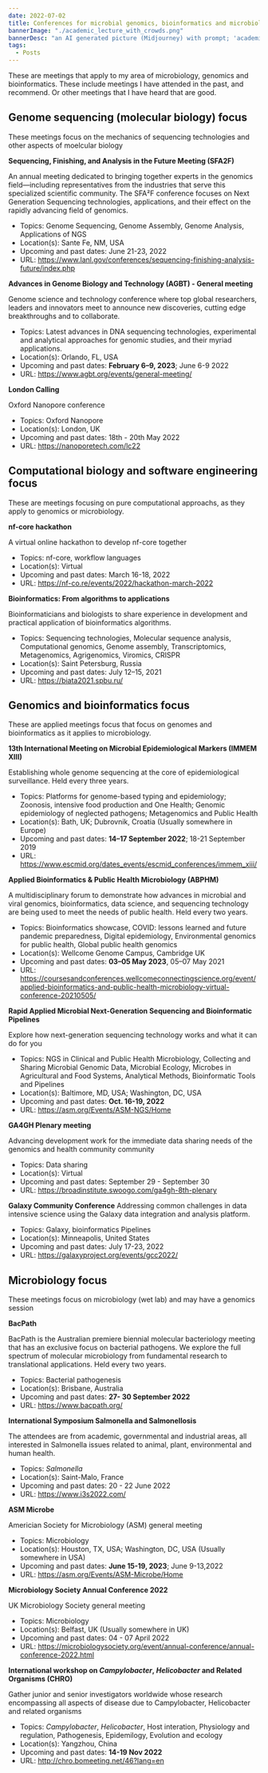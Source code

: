 ```yaml
---
date: 2022-07-02
title: Conferences for microbial genomics, bioinformatics and microbiology
bannerImage: "./academic_lecture_with_crowds.png"
bannerDesc: "an AI generated picture (Midjourney) with prompt; 'academic lecture  with crowds :: interior :: in blue by vermeer'. You can share and adapt this image following a CC BY-SA 4.0 licence."
tags:
  - Posts
---
```


These are meetings that apply to my area of microbiology, genomics and bioinformatics.
These include meetings I have attended in the past, and recommend. Or other meetings that I have heard that are good.

## Genome sequencing (molecular biology) focus

These meetings focus on the mechanics of sequencing technologies and other aspects of moelcular biology

**Sequencing, Finishing, and Analysis in the Future Meeting (SFA2F)**

An annual meeting dedicated to bringing together experts in the genomics field—including representatives from the
industries that serve this specialized scientific community. The SFA²F conference focuses on Next Generation
Sequencing technologies, applications, and their effect on the rapidly advancing field of genomics.

- Topics: Genome Sequencing, Genome Assembly, Genome Analysis, Applications of NGS
- Location(s): Sante Fe, NM, USA
- Upcoming and past dates: June 21-23, 2022
- URL: https://www.lanl.gov/conferences/sequencing-finishing-analysis-future/index.php

**Advances in Genome Biology and Technology (AGBT) - General meeting**

Genome science and technology conference where top global researchers, leaders and innovators meet to
announce new discoveries, cutting edge breakthroughs and to collaborate.

- Topics: Latest advances in DNA sequencing technologies, experimental and analytical approaches
  for genomic studies, and their myriad applications.
- Location(s): Orlando, FL, USA
- Upcoming and past dates: **February 6–9, 2023**; June 6-9 2022
- URL: https://www.agbt.org/events/general-meeting/

**London Calling**

Oxford Nanopore conference

- Topics: Oxford Nanopore
- Location(s): London, UK
- Upcoming and past dates: 18th - 20th May 2022
- URL: https://nanoporetech.com/lc22

## Computational biology and software engineering focus

These are meetings focusing on pure computational approachs, as they apply to genomics or microbiology.

**nf-core hackathon**

A virtual online hackathon to develop nf-core together

- Topics: nf-core, workflow languages
- Location(s): Virtual
- Upcoming and past dates: March 16-18, 2022
- URL: https://nf-co.re/events/2022/hackathon-march-2022

**Bioinformatics: From algorithms to applications**

Bioinformaticians and biologists to share experience in development and practical application of bioinformatics algorithms.

- Topics: Sequencing technologies, Molecular sequence analysis, Computational genomics, Genome assembly, Transcriptomics, Metagenomics, Agrigenomics, Viromics, CRISPR
- Location(s): Saint Petersburg, Russia
- Upcoming and past dates: July 12–15, 2021
- URL: https://biata2021.spbu.ru/

## Genomics and bioinformatics focus

These are applied meetings focus that focus on genomes and bioinformatics as it applies to microbiology.

**13th International Meeting on Microbial Epidemiological Markers (IMMEM XIII)**

Establishing whole genome sequencing at the core of epidemiological surveillance. Held every three years. 

- Topics: Platforms for genome-based typing and epidemiology; Zoonosis, intensive food production and One Health; Genomic epidemiology of neglected pathogens; Metagenomics and Public Health
- Location(s): Bath, UK; Dubrovnik, Croatia (Usually somewhere in Europe)
- Upcoming and past dates: **14–17 September 2022**; 18-21 September 2019
- URL: https://www.escmid.org/dates_events/escmid_conferences/immem_xiii/

**Applied Bioinformatics & Public Health Microbiology (ABPHM)**

A multidisciplinary forum to demonstrate how advances in microbial and viral genomics, bioinformatics, data science, and sequencing technology are being used to meet the needs of public health.
Held every two years.

- Topics: Bioinformatics showcase, COVID: lessons learned and future pandemic preparedness, Digital epidemiology, Environmental genomics for public health, Global public health genomics
- Location(s): Wellcome Genome Campus, Cambridge UK
- Upcoming and past dates: **03–05 May 2023**, 05–07 May 2021
- URL: https://coursesandconferences.wellcomeconnectingscience.org/event/applied-bioinformatics-and-public-health-microbiology-virtual-conference-20210505/

**Rapid Applied Microbial Next-Generation Sequencing and Bioinformatic Pipelines**

Explore how next-generation sequencing technology works and what it can do for you

- Topics: NGS in Clinical and Public Health Microbiology, Collecting and Sharing Microbial Genomic Data, Microbial Ecology, Microbes in Agricultural and Food Systems, Analytical Methods, Bioinformatic Tools and Pipelines ​
- Location(s): Baltimore, MD, USA; Washington, DC, USA
- Upcoming and past dates: **Oct. 16-19, 2022**
- URL: https://asm.org/Events/ASM-NGS/Home

**GA4GH Plenary meeting**

Advancing development work for the immediate data sharing needs of the genomics and health community community

- Topics: Data sharing
- Location(s): Virtual
- Upcoming and past dates: September 29 - September 30
- URL: https://broadinstitute.swoogo.com/ga4gh-8th-plenary

**Galaxy Community Conference**
Addressing common challenges in data intensive science using the Galaxy data integration and analysis platform.

- Topics: Galaxy, bioinformatics Pipelines
- Location(s): Minneapolis, United States
- Upcoming and past dates: July 17-23, 2022
- URL: https://galaxyproject.org/events/gcc2022/

## Microbiology focus

These meetings focus on microbiology (wet lab) and may have a genomics session

**BacPath**

BacPath is the Australian premiere biennial molecular bacteriology meeting that has an exclusive focus on bacterial pathogens.
We explore the full spectrum of molecular microbiology from fundamental research to translational applications. Held every two years.

- Topics: Bacterial pathogenesis
- Location(s): Brisbane, Australia
- Upcoming and past dates: **27- 30 September 2022**
- URL: https://www.bacpath.org/

**International Symposium Salmonella and Salmonellosis**

The attendees are from academic, governmental and industrial areas, all interested in Salmonella issues related to animal, plant, environmental and human health.

- Topics: _Salmonella_
- Location(s): Saint-Malo, France
- Upcoming and past dates: 20 - 22 June 2022
- URL: https://www.i3s2022.com/

**ASM Microbe**

Americian Society for Microbiology (ASM) general meeting

- Topics: Microbiology
- Location(s): Houston, TX, USA; Washington, DC, USA (Usually somewhere in USA)
- Upcoming and past dates: **June 15-19, 2023**; June 9-13,2022
- URL: https://asm.org/Events/ASM-Microbe/Home

**Microbiology Society Annual Conference 2022**

UK Microbiology Society general meeting

- Topics: Microbiology
- Location(s): Belfast, UK (Usually somewhere in UK)
- Upcoming and past dates: 04 - 07 April 2022
- URL: https://microbiologysociety.org/event/annual-conference/annual-conference-2022.html

**International workshop on *Campylobacter*, *Helicobacter* and Related Organisms (CHRO)**

Gather junior and senior investigators worldwide whose research encompassing all aspects of disease due to Campylobacter, Helicobacter and related organisms

- Topics: _Campylobacter_, *Helicobacter*, Host interation, Physiology and regulation, Pathogenesis, Epidemilogy, Evolution and ecology
- Location(s): Yangzhou, China
- Upcoming and past dates: **14-19 Nov 2022**
- URL: http://chro.bomeeting.net/46?lang=en
